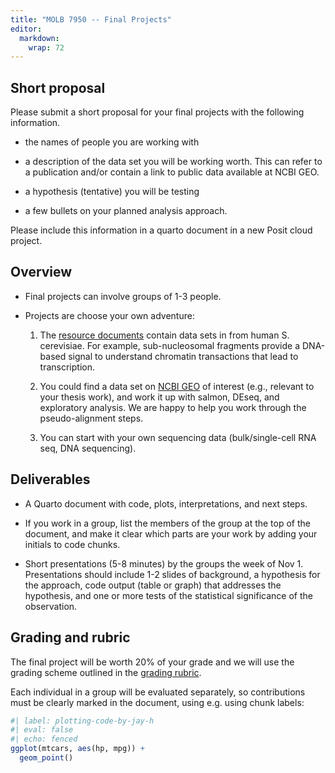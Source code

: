 ```yaml
---
title: "MOLB 7950 -- Final Projects"
editor: 
  markdown: 
    wrap: 72
---
```


## Short proposal

Please submit a short proposal for your final projects with the
following information.

-   the names of people you are working with

-   a description of the data set you will be working worth. This can
    refer to a publication and/or contain a link to public data
    available at NCBI GEO.

-   a hypothesis (tentative) you will be testing

-   a few bullets on your planned analysis approach.

Please include this information in a quarto document in a new Posit
cloud project.

## Overview

-   Final projects can involve groups of 1-3 people.

-   Projects are choose your own adventure:

    1.  The [resource documents](/resources/block-dna-resources.qmd)
        contain data sets in from human S. cerevisiae. For example,
        sub-nucleosomal fragments provide a DNA-based signal to
        understand chromatin transactions that lead to transcription.

    2.  You could find a data set on [NCBI
        GEO](https://www.ncbi.nlm.nih.gov/geo/) of interest (e.g.,
        relevant to your thesis work), and work it up with salmon,
        DEseq, and exploratory analysis. We are happy to help you work
        through the pseudo-alignment steps.

    3.  You can start with your own sequencing data (bulk/single-cell
        RNA seq, DNA sequencing).

## Deliverables

-   A Quarto document with code, plots, interpretations, and next steps.

-   If you work in a group, list the members of the group at the top of
    the document, and make it clear which parts are your work by adding
    your initials to code chunks.

-   Short presentations (5-8 minutes) by the groups the week of Nov 1.
    Presentations should include 1-2 slides of background, a hypothesis
    for the approach, code output (table or graph) that addresses the
    hypothesis, and one or more tests of the statistical significance of
    the observation.

## Grading and rubric

The final project will be worth 20% of your grade and we will use the
grading scheme outlined in the [grading
rubric](syllabus.qmd#problem-set-rubric).

Each individual in a group will be evaluated separately, so
contributions must be clearly marked in the document, using e.g. using
chunk labels:

```r
#| label: plotting-code-by-jay-h
#| eval: false
#| echo: fenced
ggplot(mtcars, aes(hp, mpg)) +
  geom_point()
```
